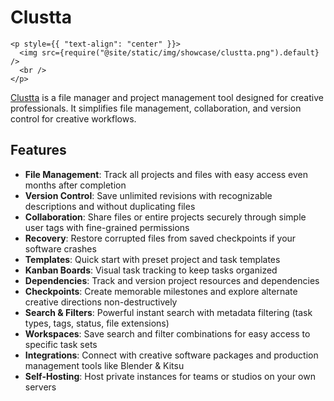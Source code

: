 # Clustta

```mdx-code-block
<p style={{ "text-align": "center" }}>
  <img src={require("@site/static/img/showcase/clustta.png").default} />
  <br />
</p>
```

[Clustta](https://clustta.com) is a file manager and project management tool designed for creative professionals. It simplifies file management, collaboration, and version control for creative workflows.

## Features

- **File Management**: Track all projects and files with easy access even months after completion
- **Version Control**: Save unlimited revisions with recognizable descriptions and without duplicating files
- **Collaboration**: Share files or entire projects securely through simple user tags with fine-grained permissions
- **Recovery**: Restore corrupted files from saved checkpoints if your software crashes
- **Templates**: Quick start with preset project and task templates
- **Kanban Boards**: Visual task tracking to keep tasks organized
- **Dependencies**: Track and version project resources and dependencies
- **Checkpoints**: Create memorable milestones and explore alternate creative directions non-destructively
- **Search & Filters**: Powerful instant search with metadata filtering (task types, tags, status, file extensions)
- **Workspaces**: Save search and filter combinations for easy access to specific task sets
- **Integrations**: Connect with creative software packages and production management tools like Blender & Kitsu
- **Self-Hosting**: Host private instances for teams or studios on your own servers